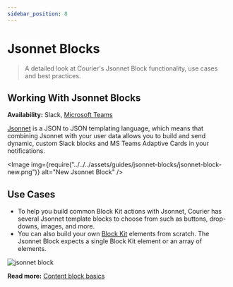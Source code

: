 ```yaml
---
sidebar_position: 8
---
```



# Jsonnet Blocks

> A detailed look at Courier's Jsonnet Block functionality, use cases and best practices.

## Working With Jsonnet Blocks

**Availability:** Slack, [Microsoft Teams](../../../platform/channels/direct-message/microsoft-teams.mdx)

<YoutubeEmbed videoId="KPM4lx2Yq3U" />

[Jsonnet](https://learnxinyminutes.com/docs/jsonnet/) is a JSON to JSON templating language, which means that combining Jsonnet with your user data allows you to build and send dynamic, custom Slack blocks and MS Teams Adaptive Cards in your notifications.

<Image
  img={require("../../../assets/guides/jsonnet-blocks/jsonnet-block-new.png")}
  alt="New Jsonnet Block"
/>

## Use Cases

- To help you build common Block Kit actions with Jsonnet, Courier has several Jsonnet template blocks to choose from such as buttons, drop-downs, images, and more.
- You can also build your own [Block Kit](https://api.slack.com/block-kit) elements from scratch. The Jsonnet Block expects a single Block Kit element or an array of elements.

<GifWrapper width={920} height={614} caption="Jsonnet Block">

![jsonnet block](../../../assets/guides/jsonnet-blocks/jsonnet-block-sample.gif)

</GifWrapper>

**Read more:** [Content block basics](content-block-basics.mdx)
